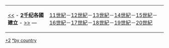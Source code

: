 {| class="toccolours" style="margin: 1em auto 1em auto"
|[[:Category:1千紀各國建立|<<]] - '''[[2千纪|2千纪]]各國建立''' - [[:Category:3千紀各國建立|>>]] — 
|[[:Category:11世紀各國建立|11世紀]]－[[:Category:12世紀各國建立|12世紀]]－[[:Category:13世紀各國建立|13世紀]]－[[:Category:14世紀各國建立|14世紀]]－[[:Category:15世紀各國建立|15世紀]]－[[:Category:16世紀各國建立|16世紀]]－[[:Category:17世紀各國建立|17世紀]]－[[:Category:18世紀各國建立|18世紀]]－[[:Category:19世紀各國建立|19世紀]]－[[:Category:20世紀各國建立|20世紀]]
|}
{{CategoryTOC}}
[[Category:各千紀各國建立|+2]]
[[Category:2千纪建立|*by country]]